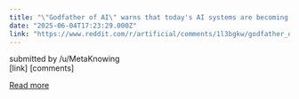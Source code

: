 ```yaml
---
title: "\"Godfather of AI\" warns that today's AI systems are becoming strategically dishonest | Yoshua Bengio says labs are ignoring warning signs"
date: "2025-06-04T17:23:29.000Z"
link: "https://www.reddit.com/r/artificial/comments/1l3bgkw/godfather_of_ai_warns_that_todays_ai_systems_are/"
---
```


submitted by    /u/MetaKnowing  
 [link]   [comments]

[Read more](https://www.reddit.com/r/artificial/comments/1l3bgkw/godfather_of_ai_warns_that_todays_ai_systems_are/)

